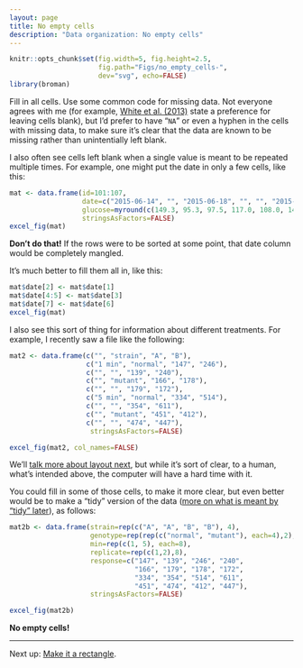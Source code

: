 ```yaml
---
layout: page
title: No empty cells
description: "Data organization: No empty cells"
---
```


```r
knitr::opts_chunk$set(fig.width=5, fig.height=2.5,
                      fig.path="Figs/no_empty_cells-",
                      dev="svg", echo=FALSE)
library(broman)
```

Fill in all cells. Use some common code for missing data.
Not everyone agrees with me (for example,
[White et al. (2013)](http://library.queensu.ca/ojs/index.php/IEE/article/view/4608/4898)
state a preference for leaving cells blank), but I'd prefer to have
"`NA`" or even a hyphen in the cells with missing data, to make sure
it's clear that the data are known to be missing rather than
unintentially left blank.

I also often see cells left blank when a single value is meant to be
repeated multiple times. For example, one might put the date in only a
few cells, like this:

```r
mat <- data.frame(id=101:107,
                  date=c("2015-06-14", "", "2015-06-18", "", "", "2015-06-20", ""),
                  glucose=myround(c(149.3, 95.3, 97.5, 117.0, 108.0, 149.0, 169.4), 1),
                  stringsAsFactors=FALSE)
excel_fig(mat)
```

**Don't do that!** If the rows were to be sorted at some point, that
date column would be completely mangled.

It's much better to fill them all in, like this:

```r
mat$date[2] <- mat$date[1]
mat$date[4:5] <- mat$date[3]
mat$date[7] <- mat$date[6]
excel_fig(mat)
```

I also see this sort of thing for information about different
treatments. For example, I recently saw a file like the following:

```r
mat2 <- data.frame(c("", "strain", "A", "B"),
                   c("1 min", "normal", "147", "246"),
                   c("", "", "139", "240"),
                   c("", "mutant", "166", "178"),
                   c("", "", "179", "172"),
                   c("5 min", "normal", "334", "514"),
                   c("", "", "354", "611"),
                   c("", "mutant", "451", "412"),
                   c("", "", "474", "447"),
                    stringsAsFactors=FALSE)

excel_fig(mat2, col_names=FALSE)
```

We'll [talk more about layout next](layout.html), but while it's sort
of clear, to a human, what's intended above, the computer will have a
hard time with it.

You could fill in some of those cells, to make it more clear, but even
better would be to make a "tidy" version of the data
([more on what is meant by "tidy" later](tidy.html)), as follows:

```r
mat2b <- data.frame(strain=rep(c("A", "A", "B", "B"), 4),
                    genotype=rep(rep(c("normal", "mutant"), each=4),2),
                    min=rep(c(1, 5), each=8),
                    replicate=rep(c(1,2),8),
                    response=c("147", "139", "246", "240",
                               "166", "179", "178", "172",
                               "334", "354", "514", "611",
                               "451", "474", "412", "447"),
                    stringsAsFactors=FALSE)

excel_fig(mat2b)
```

**No empty cells!**

---

Next up: [Make it a rectangle](layout.html).
